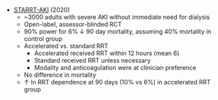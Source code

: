 * [STARRT-AKI](https://www.nejm.org/doi/full/10.1056/NEJMoa2000741) (2020)
	* ~3000 adults with severe AKI without immediate need for dialysis
	* Open-label, assessor-blinded RCT
	* 90% power for 6% ↓ 90 day mortality, assuming 40% mortality in control group
	* Accelerated vs. standard RRT
		* Accelerated received RRT within 12 hours (mean 6)
		* Standard received RRT unless necessary
		* Modality and anticoagulation were at clinician preference
	* No difference in mortality
	* ↑ In RRT dependence at 90 days (10% vs 6%) in accelerated RRT group